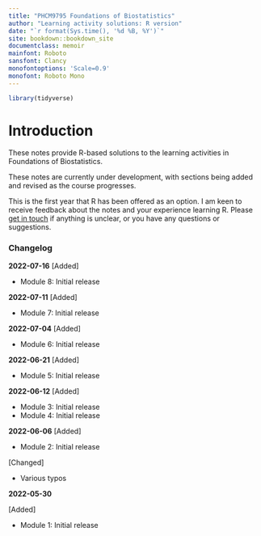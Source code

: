 ```yaml
---
title: "PHCM9795 Foundations of Biostatistics"
author: "Learning activity solutions: R version"
date: "`r format(Sys.time(), '%d %B, %Y')`"
site: bookdown::bookdown_site
documentclass: memoir
mainfont: Roboto
sansfont: Clancy
monofontoptions: 'Scale=0.9'
monofont: Roboto Mono
---
```


```r
library(tidyverse)
```

# Introduction {.unnumbered}

These notes provide R-based solutions to the learning activities in Foundations of Biostatistics.

These notes are currently under development, with sections being added and revised as the course progresses.

This is the first year that R has been offered as an option. I am keen to receive feedback about the notes and your experience learning R. Please [get in touch](mailto:t.dobbins@unsw.edu.au) if anything is unclear, or you have any questions or suggestions.

### Changelog {-}

**2022-07-16**
[Added]

- Module 8: Initial release

**2022-07-11**
[Added]

- Module 7: Initial release

**2022-07-04**
[Added]

- Module 6: Initial release

**2022-06-21**
[Added]

- Module 5: Initial release


**2022-06-12**
[Added]

- Module 3: Initial release
- Module 4: Initial release


**2022-06-06**
[Added]

- Module 2: Initial release

[Changed]

- Various typos

**2022-05-30**

[Added]

- Module 1: Initial release
